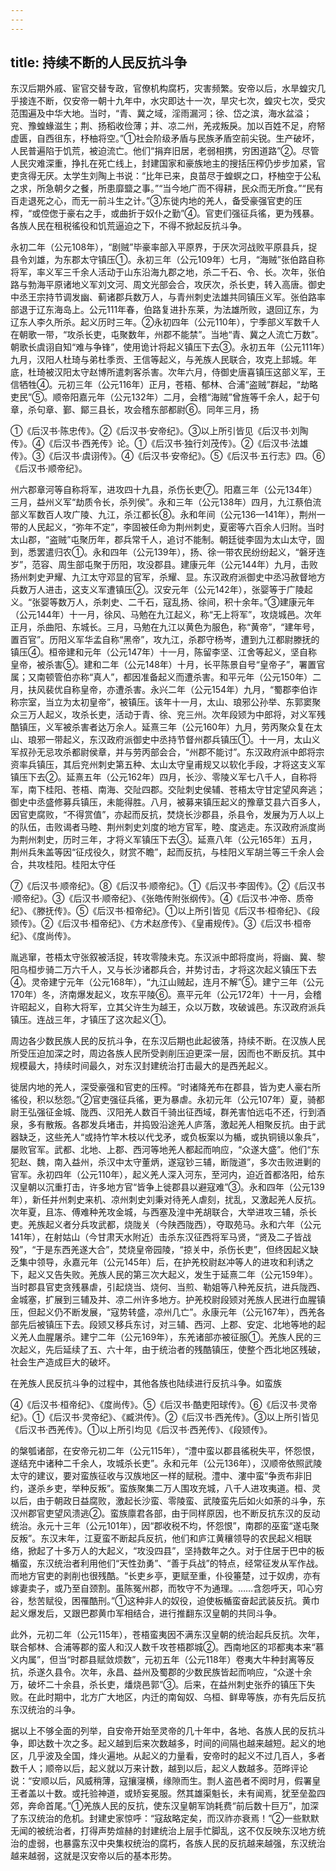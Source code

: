 ```yaml
---
---
---
```

title: 持续不断的人民反抗斗争
---



东汉后期外戚、宦官交替专政，官僚机构腐朽，灾害频繁。安帝以后，水旱蝗灾几乎接连不断，仅安帝一朝十九年中，水灾即达十一次，旱灾七次，蝗灾七次，受灾范围遍及中华大地。当时，“青、冀之域，淫雨漏河；徐、岱之滨，海水盆溢；兖、豫蝗蝝滋生；荆、扬稻收俭薄；并、凉二州，羌戎叛戾。加以百姓不足，府帑虚匮，自西徂东，杼柚将空。”①社会阶级矛盾与民族矛盾空前尖锐。生产破坏，人民普遍陷于饥荒，被迫流亡。他们“捐弃旧居，老弱相携，穷困道路”②。尽管人民灾难深重，挣扎在死亡线上，封建国家和豪族地主的搜括压榨仍步步加紧，官吏贪得无厌。太学生刘陶上书说：“比年已来，良苗尽于蝗螟之口，杼柚空于公私之求，所急朝夕之餐，所患靡盬之事。”“当今地广而不得耕，民众而无所食。”“民有百走退死之心，而无一前斗生之计。”③东徙内地的羌人，备受豪强官吏的压榨，“或倥偬于豪右之手，或曲折于奴仆之勤”④。官吏们强征兵徭，更为残暴。各族人民在租税徭役和饥荒逼迫之下，不得不掀起反抗斗争。

永初二年（公元108年），“剧贼”毕豪率部入平原界，于厌次河战败平原县兵，捉县令刘雄，为东郡太守镇压①。永初三年（公元109年）七月，“海贼”张伯路自称将军，率义军三千余人活动于山东沿海九郡之地，杀二千石、令、长。次年，张伯路与勃海平原诸地义军刘文河、周文光部会合，攻厌次，杀长吏，转入高唐。御史中丞王宗持节调发幽、蓟诸郡兵数万人，与青州刺史法雄共同镇压义军。张伯路率部退于辽东海岛上。公元111年春，伯路复进扑东莱，为法雄所败，退回辽东，为辽东人李久所杀。起义历时三年。②永初四年（公元110年），宁季部义军数千人在朝歌一带，“攻杀长吏，屯聚数年，州郡不能禁”。当地“青、冀之人流亡万数”。朝歌长虞诩自知“难与争锋”，使用诡计将起义镇压下去③。永初五年（公元111年）九月，汉阳人杜琦与弟杜季贡、王信等起义，与羌族人民联合，攻克上邽城。年底，杜琦被汉阳太守赵博所遣刺客杀害。次年六月，侍御史唐喜镇压这部义军，王信牺牲④。元初三年（公元116年）正月，苍梧、郁林、合浦“盗贼”群起，“劫略吏民”⑤。顺帝阳嘉元年（公元132年）二月，会稽“海贼”曾旌等千余人，起于句章，杀句章、鄞、鄮三县长，攻会稽东部都尉⑥。同年三月，扬

①《后汉书·陈忠传》。②《后汉书·安帝纪》。③以上所引皆见《后汉书·刘陶传》。④《后汉书·西羌传》论。①《后汉书·独行刘茂传》。②《后汉书·法雄传》。③《后汉书·虞诩传》。④《后汉书·安帝纪》。⑤《后汉书·五行志》四。⑥《后汉书·顺帝纪》。

州六郡章河等自称将军，进攻四十九县，杀伤长吏⑦。阳嘉三年（公元134年）三月，益州义军“劫质令长，杀列侯”。永和三年（公元138年）四月，九江蔡伯流部义军数百人攻广陵、九江，杀江都长⑧。永和年间（公元136—141年），荆州一带的人民起义，“弥年不定”，李固被任命为荆州刺史，夏密等六百余人归附。当时太山郡，“盗贼”屯聚历年，郡兵常千人，追讨不能制。朝廷徙李固为太山太守，固到，悉罢遣归农①。永和四年（公元139年），扬、徐一带农民纷纷起义，“磐牙连岁”，范容、周生部屯聚于历阳，攻没郡县。建康元年（公元144年）九月，击败扬州刺史尹耀、九江太守邓显的官军，杀耀、显。东汉政府派御史中丞冯赦督地方兵数万人进击，这支义军遭镇压②。汉安元年（公元142年），张婴等于广陵起义。“张婴等数万人，杀刺史、二千石，寇乱扬、徐间，积十余年。”③建康元年（公元144年）十一月，徐风、马勉在九江起义，称“无上将军”，攻烧城邑。次年正月，杀曲阳、东城长。三月，马勉在九江以黄色为服色，称“黄帝”，“建年号，置百官”。历阳义军华孟自称“黑帝”，攻九江，杀郡守杨岑，遭到九江都尉滕抚的镇压④。桓帝建和元年（公元147年）十一月，陈留李坚、江舍等起义，坚自称皇帝，被杀害⑤。建和二年（公元148年）十月，长平陈景自号“皇帝子”，署置官属；又南顿管伯亦称“真人”，都因准备起义而遭杀害。和平元年（公元150年）二月，扶风裴优自称皇帝，亦遭杀害。永兴二年（公元154年）九月，“蜀郡李伯诈称宗室，当立为太初皇帝”，被镇压。该年十一月，太山、琅邪公孙举、东郭窦聚众三万人起义，攻杀长吏，活动于青、徐、兖三州。次年段颎为中郎将，对义军残酷镇压，义军被杀害者达万余人。延熹三年（公元160年）九月，劳丙聚众复在太山、琅邪一带起义，东汉政府派御史中丞持节督州郡兵镇压①。十一月，太山义军叔孙无忌攻杀都尉侯章，并与劳丙部会合，“州郡不能讨”。东汉政府派中郎将宗资率兵镇压，其后兖州刺史第五种、太山太守皇甫规又以软化手段，才将这支义军镇压下去②。延熹五年（公元162年）四月，长沙、零陵义军七八千人，自称将军，南下桂阳、苍梧、南海、交阯四郡。交阯刺史侯辅、苍梧太守甘定望风奔逃；御史中丞盛修募兵镇压，未能得胜。八月，被募来镇压起义的豫章艾县六百多人，因官吏腐败，“不得赏值”，亦起而反抗，焚烧长沙郡县，杀县令，发展为万人以上的队伍，击败谒者马睦、荆州刺史刘度的地方官军，睦、度逃走。东汉政府派度尚为荆州刺史，历时三年，才将义军镇压下去③。延熹八年（公元165年）五月，荆州兵朱盖等因“征戍役久，财赏不瞻”，起而反抗，与桂阳义军胡兰等三千余人会合，共攻桂阳。桂阳太守任

⑦《后汉书·顺帝纪》。⑧《后汉书·顺帝纪》。①《后汉书·李固传》。②《后汉书·顺帝纪》。③《后汉书·顺帝纪》、《张皓传附张纲传》。④《后汉书·冲帝、质帝纪》、《滕抚传》。⑤《后汉书·桓帝纪》。①以上所引皆见《后汉书·桓帝纪》、《段颎传》。②《后汉书·桓帝纪》、《方术赵彦传》、《皇甫规传》。③《后汉书·桓帝纪》、《度尚传》。

胤逃窜，苍梧太守张叙被活捉，转攻零陵未克。东汉派中郎将度尚，将幽、冀、黎阳乌桓步骑二万六千人，又与长沙诸郡兵合，并势讨击，才将这次起义镇压下去④。灵帝建宁元年（公元168年），“九江山贼起，连月不解”⑤。建宁三年（公元170年）冬，济南爆发起义，攻东平陵⑥。熹平元年（公元172年）十一月，会稽许昭起义，自称大将军，立其父许生为越王，众以万数，攻破诚邑。东汉政府派兵镇压。连战三年，才镇压了这次起义①。

周边各少数民族人民的反抗斗争，在东汉后期也此起彼落，持续不断。在汉族人民所受压迫加深之时，周边各族人民所受剥削压迫更深一层，因而也不断反抗。其中规模最大，持续时间最久，对东汉封建统治打击最大的是西羌起义。

徙居内地的羌人，深受豪强和官吏的压榨。“时诸降羌布在郡县，皆为吏人豪右所徭役，积以愁怨。”②官吏强征兵徭，更为暴虐。永初元年（公元107年）夏，骑都尉王弘强征金城、陇西、汉阳羌人数百千骑出征西域，群羌害怕远屯不还，行到酒泉，多有散叛。各郡发兵堵击，并捣毁沿途羌人庐落，激起羌人相聚反抗。由于武器缺乏，这些羌人“或持竹竿木枝以代戈矛，或负板案以为楯，或执铜镜以象兵”，屡败官军。武都、北地、上郡、西河等地羌人都起而响应，“众遂大盛”。他们“东犯赵、魏，南入益州，杀汉中太守董炳，遂寇钞三辅，断陇道”，多次击败进剿的官军。永初四年（公元110年），起义羌人深入河东，至河内，迫近首都洛阳，给东汉皇朝以沉重打击，许多地方官“皆争上徙郡县以避寇难”③。永和四年（公元139年），新任并州刺史来机、凉州刺史刘秉对待羌人虐刻，扰乱，又激起羌人反抗。次年夏，且冻、傅难种羌攻金城，与西塞及湟中羌胡联合，大举进攻三辅，杀长吏。羌族起义者分兵攻武都，烧陇关（今陕西陇西），夺取苑马。永和六年（公元141年），在射姑山（今甘肃天水附近）击杀东汉征西将军马贤，“贤及二子皆战殁”，“于是东西羌遂大合”，焚烧皇帝园陵，“掠关中，杀伤长吏”，但终因起义缺乏集中领导，永嘉元年（公元145年）后，在护羌校尉赵冲等人的进攻和利诱之下，起义又告失败。羌族人民的第三次大起义，发生于延熹二年（公元159年）。当时郡县官吏贪残暴虐，引起烧当、烧何、当煎、勒姐等八种羌反抗，进兵陇西、金城塞，扩展到三辅及并、凉二州许多地方。护羌校尉段颎对羌族人民进行血腥镇压，但起义仍不断发展，“寇势转盛，凉州几亡”。永康元年（公元167年），西羌各部先后被镇压下去。段颎又移兵东讨，对三辅、西河、上郡、安定、北地等地的起义羌人血腥屠杀。建宁二年（公元169年），东羌诸部亦被征服①。羌族人民的三次起义，先后延续了五、六十年，由于统治者的残酷镇压，使整个西北地区残破，社会生产造成巨大的破坏。

在羌族人民反抗斗争的过程中，其他各族也陆续进行反抗斗争。如蛮族

④《后汉书·桓帝纪》、《度尚传》。⑤《后汉书·酷吏阳球传》。⑥《后汉书·灵帝纪》。①《后汉书·灵帝纪》、《臧洪传》。②《后汉书·西羌传》。③以上所引皆见《后汉书·西羌传》。①以上所引均见《后汉书·西羌传》、《段颎传》。

的槃瓠诸部，在安帝元初二年（公元115年），“澧中蛮以郡县徭税失平，怀怨恨，遂结充中诸种二千余人，攻城杀长吏”。永和元年（公元136年），汉顺帝依照武陵太守的建议，要对蛮族征收与汉族地区一样的赋税。澧中、漊中蛮“争贡布非旧约，遂杀乡吏，举种反叛”。蛮族聚集二万人围攻充城，八千人进攻夷道。桓、灵以后，由于朝政日益腐败，激起长沙蛮、零陵蛮、武陵蛮先后如火如荼的斗争，东汉州郡官吏望风溃逃②。蛮族廪君各部，由于同样原因，也不断反抗东汉的反动统治。永元十三年（公元101年），因“郡收税不均，怀怨恨”，南郡的巫蛮“遂屯聚反叛”。东汉末年，江夏蛮不断起兵反抗，他们和庐江黄穰领导的农民起义相联络，掀起了十多万人的大起义，“攻没四县”，坚持数年之久。对于住居于巴中的板楯蛮，东汉统治者利用他们“天性劲勇”、“善于兵战”的特点，经常征发从军作战。而地方官吏的剥削也很残酷。“长吏乡亭，更赋至重，仆役箠楚，过于奴虏，亦有嫁妻卖子，或乃至自颈割。虽陈冤州郡，而牧守不为通理。……含怨呼天，叩心穷谷，愁苦赋役，困罹酷刑。”①这种非人的奴役，迫使板楯蛮奋起武装反抗。黄巾起义爆发后，又跟巴郡黄巾军相结合，进行推翻东汉皇朝的共同斗争。

此外，元初二年（公元115年），苍梧蛮夷因不满东汉皇朝的统治起兵反抗。次年，联合郁林、合浦等郡的蛮人和汉人数千攻苍梧郡城②。西南地区的邛都夷本来“慕义内属”，但当“时郡县赋敛烦数”，元初五年（公元118年）卷夷大牛种封离等反抗，杀遂久县令。次年，永昌、益州及蜀郡的少数民族皆起而响应，“众遂十余万，破坏二十余县，杀长吏，燔烧邑郭”③。后来，在益州刺史张乔的镇压下失败。在此时期中，北方广大地区，内迁的南匈奴、乌桓、鲜卑等族，亦有先后反抗东汉统治的斗争。

据以上不够全面的列举，自安帝开始至灵帝的几十年中，各地、各族人民的反抗斗争，即达数十次之多。起义越到后来次数越多，时间的间隔也越来越短。起义的地区，几乎波及全国，烽火遍地。从起义的力量看，安帝时的起义不过几百人，多者数千人；顺帝以后，起义就以万来计数，越到以后，起义人数越多。范晔评论说：“安顺以后，风威稍薄，寇攘寖横，缘隙而生。剽人盗邑者不阕时月，假署皇王者盖以十数。或托验神道，或矫妄冕服。然其雄渠魁长，未有闻焉，犹至垒盈四郊，奔命首尾。”①羌族人民的反抗，使东汉皇朝军饷耗费“前后数十巨万”，加深了东汉统治的危机。封建史家惊呼：“寇敌略定矣，而汉祚亦衰焉！”②一些默默无闻的被统治者，打得声势煊赫的封建统治上层手忙脚乱，这不仅反映东汉地方统治的虚弱，也暴露东汉中央集权统治的腐朽，各族人民的反抗越来越强，东汉统治越来越弱，这就是汉安帝以后的基本形势。